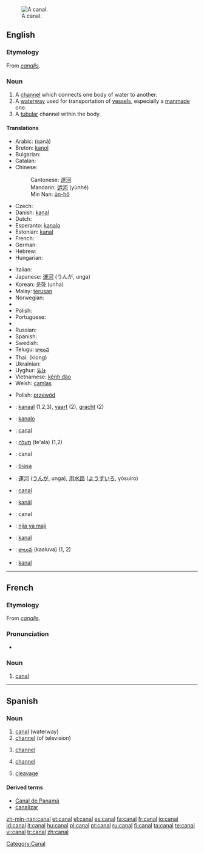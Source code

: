 [[Image:Mittellandkanal near minden germany.jpg|thumb|right|A canal.]]
==English==
{{wikipedia}}

===Etymology===
From {{L.}} ''[[canalis]]''.

===Noun===
{{en-noun}}

# A [[channel]] which connects one body of water to another.
# A [[waterway]] used for transportation of [[vessel]]s, especially a [[manmade]] one.
# A [[tubular]] channel within the body.

====Translations====
{{trans-top|waterway used for transportation of vessels}}
* Arabic: {{Arab|[[قناة|قَنَاة]]}} (qanā) {{f}}
* Breton: [[kanol]]
* Bulgarian: {{t+|bg|канал|m|sc=Cyrl}}
* Catalan: {{t-|ca|canal|m}}
* Chinese:
*: Cantonese: [[運河]]
*: Mandarin: [[运河]] (yùnhé)
*: Min Nan: [[ūn-hô]]
* Czech: {{t-|cs|průplav|m}}
* Danish: [[kanal]]
* Dutch: {{t+|nl|kanaal|n}}
* Esperanto: [[kanalo]]
* Estonian: [[kanal]]
* French: {{t+|fr|canal|m}}
* German: {{t+|de|Kanal|m}}
* Hebrew: {{t-|he|תעלה|f|sc=Hebr}}
* Hungarian: {{t+|hu|csatorna}}
{{trans-mid}}
* Italian: {{t+|it|canale|m}}
* Japanese: [[運河]] (うんが, unga)
* Korean: [[운하]] (unha)
* Malay: [[terusan]]
* Norwegian: {{t+|no|kanal}}
* {{trreq|Persian}}
* Polish: {{t-|pl|kanał|m}}
* Portuguese: {{t+|pt|canal|m}}
* {{trreq|Romanian}}
* Russian: {{t+|ru|канал|m|tr=kanál|sc=Cyrl}}
* Spanish: {{t+|es|canal|m}}
* Swedish: {{t+|sv|kanal|c}}
* Telugu: [[కాలువ]]
* Thai: {{Thai|[[คลอง]]}} (klong)
* Ukrainian: {{t-|uk|канал|m|sc=Cyrl|xs=Ukrainian}}
* Uyghur: [[قانلا]]
* Vietnamese: [[kênh đào]]
* Welsh: [[camlas]]
{{trans-bottom}}

{{trans-top|a tubular channel within the body}}
{{trans-mid}}
* Polish: [[przewód]] {{m}}
{{trans-bottom}}

{{checktrans-top}}
* {{ttbc|Dutch}}: [[kanaal]] {{n}} (1,2,3), [[vaart]] {{f}} (2), [[gracht]] {{f}} (2)
* {{ttbc|Esperanto}}: [[kanalo]]
* {{ttbc|French}}: [[#French|canal]] {{m}}
* {{ttbc|Hebrew}}: [[תעלה]] (te'ala) {{f}} (1,2)
* {{ttbc|Interlingua}}: canal
* {{ttbc|Isthmus Zapotec}}: [[biasa]]
* {{ttbc|Japanese}}: [[運河]] ([[うんが]], unga), [[用水路]] ([[ようすいろ]], yōsuiro)
{{trans-mid}}
* {{ttbc|Portuguese}}: [[#Portuguese|canal]] {{m}}
* {{ttbc|Slovak}}: [[kanál]] {{m|Slovak}}
* {{ttbc|Spanish}}: canal {{m}}
* {{ttbc|Swahili}}: [[njia ya maji]]
* {{ttbc|Swedish}}: [[kanal]] {{c}}
* {{ttbc|Telugu}}: [[కాలువ]] (kaaluva) (1, 2)
* {{ttbc|Turkish}}: [[kanal]]
{{trans-bottom}}
----

==French==

===Etymology===
From {{L.}} ''[[canalis]]''.

===Pronunciation===
*{{audio|Fr-canal.ogg|audio}}

===Noun===
{{fr-noun|m|plural=canaux}}

# [[#English|canal]]

[[Category:Canal]]

----

==Spanish==

===Noun===
{{es-noun-m|p=canales}}

# [[canal]] (waterway)
# [[channel]] (of television)
# {{communication|lang=es}} [[channel]]
# {{chemistry|lang=es}} [[channel]]
# [[cleavage]]

====Derived terms====
* [[Canal de Panamá]]
* [[canalizar]]

[[zh-min-nan:canal]]
[[et:canal]]
[[el:canal]]
[[es:canal]]
[[fa:canal]]
[[fr:canal]]
[[io:canal]]
[[id:canal]]
[[it:canal]]
[[hu:canal]]
[[pl:canal]]
[[pt:canal]]
[[ru:canal]]
[[fi:canal]]
[[ta:canal]]
[[te:canal]]
[[vi:canal]]
[[tr:canal]]
[[zh:canal]]